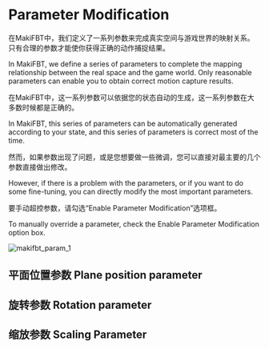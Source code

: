 # Parameter Modification

在MakiFBT中，我们定义了一系列参数来完成真实空间与游戏世界的映射关系。只有合理的参数才能使你获得正确的动作捕捉结果。

In MakiFBT, we define a series of parameters to complete the mapping relationship between the real space and the game world. Only reasonable parameters can enable you to obtain correct motion capture results.

在MakiFBT中，这一系列参数可以依据您的状态自动的生成，这一系列参数在大多数时候都是正确的。

In MakiFBT, this series of parameters can be automatically generated according to your state, and this series of parameters is correct most of the time.

然而，如果参数出现了问题，或是您想要做一些微调，您可以直接对最主要的几个参数直接做出修改。

However, if there is a problem with the parameters, or if you want to do some fine-tuning, you can directly modify the most important parameters.

要手动超控参数，请勾选“Enable Parameter Modification”选项框。

To manually override a parameter, check the Enable Parameter Modification option box.

![makifbt_param_1](image/guide_makifbt/5.jpg#pic_center)

## 平面位置参数 Plane position parameter

## 旋转参数 Rotation parameter

## 缩放参数 Scaling Parameter